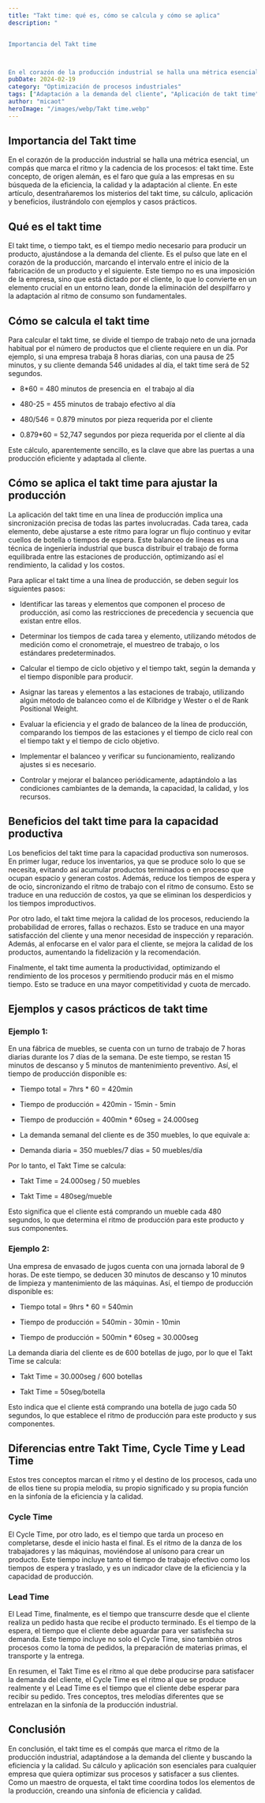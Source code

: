 ```yaml
---
title: "Takt time: qué es, cómo se calcula y cómo se aplica"
description: "


Importancia del Takt time



En el corazón de la producción industrial se halla una métrica esencial, un compás que marca el ritmo y la cadencia de..."
pubDate: 2024-02-19
category: "Optimización de procesos industriales"
tags: ["Adaptación a la demanda del cliente", "Aplicación de takt time", "Aumento de la productividad", "balanceo de líneas", "Cálculo de takt time", "Cálculo takt time", "calidad", "Ciclo time", "Cuellos de botella", "Cycle Time", "Cycle Time y Lead Time", "demanda del cliente", "Diferencias entre Takt Time", "eficiencia", "Eficiencia en la producción", "Eficiencia productiva", "Ejemplo takt time", "Ejemplos y casos prácticos de takt time.", "Eliminación de desperdicios", "Ingeniería industrial", "Lead Time", "Lean manufacturing", "mejora continua.", "Mejora de la calidad de los procesos", "Optimización de procesos", "Producción ajustada", "producción industrial", "Reducción de inventarios", "Reducción de tiempos de espera", "Ritmo de producción", "Satisfacción del cliente", "Takt time", "Takt time vs Cycle Time", "Takt time vs Lead Time", "Tiempo ciclo", "Tiempos de espera"]
author: "micaot"
heroImage: "/images/webp/Takt time.webp"
---
```


## Importancia del Takt time

En el corazón de la producción industrial se halla una métrica esencial, un compás que marca el ritmo y la cadencia de los procesos: el takt time. Este concepto, de origen alemán, es el faro que guía a las empresas en su búsqueda de la eficiencia, la calidad y la adaptación al cliente. En este artículo, desentrañaremos los misterios del takt time, su cálculo, aplicación y beneficios, ilustrándolo con ejemplos y casos prácticos.

## Qué es el takt time

El takt time, o tiempo takt, es el tiempo medio necesario para producir un producto, ajustándose a la demanda del cliente. Es el pulso que late en el corazón de la producción, marcando el intervalo entre el inicio de la fabricación de un producto y el siguiente. Este tiempo no es una imposición de la empresa, sino que está dictado por el cliente, lo que lo convierte en un elemento crucial en un entorno lean, donde la eliminación del despilfarro y la adaptación al ritmo de consumo son fundamentales.

## Cómo se calcula el takt time

Para calcular el takt time, se divide el tiempo de trabajo neto de una jornada habitual por el número de productos que el cliente requiere en un día. Por ejemplo, si una empresa trabaja 8 horas diarias, con una pausa de 25 minutos, y su cliente demanda 546 unidades al día, el takt time será de 52 segundos.

- 8*60 = 480 minutos de presencia en  el trabajo al día

- 480-25 = 455 minutos de trabajo efectivo al día

- 480/546 = 0.879 minutos por pieza requerida por el cliente

- 0.879*60 = 52,747 segundos por pieza requerida por el cliente al día

Este cálculo, aparentemente sencillo, es la clave que abre las puertas a una producción eficiente y adaptada al cliente.

## Cómo se aplica el takt time para ajustar la producción

La aplicación del takt time en una línea de producción implica una sincronización precisa de todas las partes involucradas. Cada tarea, cada elemento, debe ajustarse a este ritmo para lograr un flujo continuo y evitar cuellos de botella o tiempos de espera. Este balanceo de líneas es una técnica de ingeniería industrial que busca distribuir el trabajo de forma equilibrada entre las estaciones de producción, optimizando así el rendimiento, la calidad y los costos.

Para aplicar el takt time a una línea de producción, se deben seguir los siguientes pasos:

- Identificar las tareas y elementos que componen el proceso de producción, así como las restricciones de precedencia y secuencia que existan entre ellos.

- Determinar los tiempos de cada tarea y elemento, utilizando métodos de medición como el cronometraje, el muestreo de trabajo, o los estándares predeterminados.

- Calcular el tiempo de ciclo objetivo y el tiempo takt, según la demanda y el tiempo disponible para producir.

- Asignar las tareas y elementos a las estaciones de trabajo, utilizando algún método de balanceo como el de Kilbridge y Wester o el de Rank Positional Weight.

- Evaluar la eficiencia y el grado de balanceo de la línea de producción, comparando los tiempos de las estaciones y el tiempo de ciclo real con el tiempo takt y el tiempo de ciclo objetivo.

- Implementar el balanceo y verificar su funcionamiento, realizando ajustes si es necesario.

- Controlar y mejorar el balanceo periódicamente, adaptándolo a las condiciones cambiantes de la demanda, la capacidad, la calidad, y los recursos.

## Beneficios del takt time para la capacidad productiva

Los beneficios del takt time para la capacidad productiva son numerosos. En primer lugar, reduce los inventarios, ya que se produce solo lo que se necesita, evitando así acumular productos terminados o en proceso que ocupan espacio y generan costos. Además, reduce los tiempos de espera y de ocio, sincronizando el ritmo de trabajo con el ritmo de consumo. Esto se traduce en una reducción de costos, ya que se eliminan los desperdicios y los tiempos improductivos.

Por otro lado, el takt time mejora la calidad de los procesos, reduciendo la probabilidad de errores, fallas o rechazos. Esto se traduce en una mayor satisfacción del cliente y una menor necesidad de inspección y reparación. Además, al enfocarse en el valor para el cliente, se mejora la calidad de los productos, aumentando la fidelización y la recomendación.

Finalmente, el takt time aumenta la productividad, optimizando el rendimiento de los procesos y permitiendo producir más en el mismo tiempo. Esto se traduce en una mayor competitividad y cuota de mercado.

## Ejemplos y casos prácticos de takt time

### Ejemplo 1:

En una fábrica de muebles, se cuenta con un turno de trabajo de 7 horas diarias durante los 7 días de la semana. De este tiempo, se restan 15 minutos de descanso y 5 minutos de mantenimiento preventivo. Así, el tiempo de producción disponible es:

- Tiempo total = 7hrs * 60 = 420min

- Tiempo de producción = 420min - 15min - 5min

- Tiempo de producción = 400min * 60seg = 24.000seg

- La demanda semanal del cliente es de 350 muebles, lo que equivale a:

- Demanda diaria = 350 muebles/7 días = 50 muebles/día

Por lo tanto, el Takt Time se calcula:

- Takt Time = 24.000seg / 50 muebles

- Takt Time = 480seg/mueble

Esto significa que el cliente está comprando un mueble cada 480 segundos, lo que determina el ritmo de producción para este producto y sus componentes.

### Ejemplo 2:

Una empresa de envasado de jugos cuenta con una jornada laboral de 9 horas. De este tiempo, se deducen 30 minutos de descanso y 10 minutos de limpieza y mantenimiento de las máquinas. Así, el tiempo de producción disponible es:

- Tiempo total = 9hrs * 60 = 540min

- Tiempo de producción = 540min - 30min - 10min

- Tiempo de producción = 500min * 60seg = 30.000seg

La demanda diaria del cliente es de 600 botellas de jugo, por lo que el Takt Time se calcula:

- Takt Time = 30.000seg / 600 botellas

- Takt Time = 50seg/botella

Esto indica que el cliente está comprando una botella de jugo cada 50 segundos, lo que establece el ritmo de producción para este producto y sus componentes.

## Diferencias entre Takt Time, Cycle Time y Lead Time

Estos tres conceptos marcan el ritmo y el destino de los procesos, cada uno de ellos tiene su propia melodía, su propio significado y su propia función en la sinfonía de la eficiencia y la calidad.

### Cycle Time

El Cycle Time, por otro lado, es el tiempo que tarda un proceso en completarse, desde el inicio hasta el final. Es el ritmo de la danza de los trabajadores y las máquinas, moviéndose al unísono para crear un producto. Este tiempo incluye tanto el tiempo de trabajo efectivo como los tiempos de espera y traslado, y es un indicador clave de la eficiencia y la capacidad de producción.

### Lead Time

El Lead Time, finalmente, es el tiempo que transcurre desde que el cliente realiza un pedido hasta que recibe el producto terminado. Es el tiempo de la espera, el tiempo que el cliente debe aguardar para ver satisfecha su demanda. Este tiempo incluye no solo el Cycle Time, sino también otros procesos como la toma de pedidos, la preparación de materias primas, el transporte y la entrega.

En resumen, el Takt Time es el ritmo al que debe producirse para satisfacer la demanda del cliente, el Cycle Time es el ritmo al que se produce realmente y el Lead Time es el tiempo que el cliente debe esperar para recibir su pedido. Tres conceptos, tres melodías diferentes que se entrelazan en la sinfonía de la producción industrial.

## Conclusión

En conclusión, el takt time es el compás que marca el ritmo de la producción industrial, adaptándose a la demanda del cliente y buscando la eficiencia y la calidad. Su cálculo y aplicación son esenciales para cualquier empresa que quiera optimizar sus procesos y satisfacer a sus clientes. Como un maestro de orquesta, el takt time coordina todos los elementos de la producción, creando una sinfonía de eficiencia y calidad.